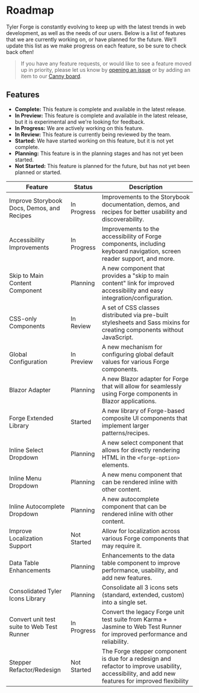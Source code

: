 
<Meta title="About/Roadmap" />

# Roadmap

Tyler Forge is constantly evolving to keep up with the latest trends in web development, as well as the needs of our users. Below is a
list of features that we are currently working on, or have planned for the future. We'll update this list as we make progress on each
feature, so be sure to check back often!

> If you have any feature requests, or would like to see a feature moved up in priority, please let us know by [opening an issue][1]
> or by adding an item to our [Canny board][2].

## Features

- **Complete:** This feature is complete and available in the latest release.
- **In Preview:** This feature is complete and available in the latest release, but it is experimental and we're looking for feedback.
- **In Progress:** We are actively working on this feature.
- **In Review:** This feature is currently being reviewed by the team.
- **Started:** We have started working on this feature, but it is not yet complete.
- **Planning:** This feature is in the planning stages and has not yet been started.
- **Not Started:** This feature is planned for the future, but has not yet been planned or started.

| Feature                                    | Status      | Description                                                                                                                                       |
| ------------------------------------------ | ----------- | ------------------------------------------------------------------------------------------------------------------------------------------------- |
| Improve Storybook Docs, Demos, and Recipes | In Progress | Improvements to the Storybook documentation, demos, and recipes for better usability and discoverability.                                         |
| Accessibility Improvements                 | In Progress | Improvements to the accessibility of Forge components, including keyboard navigation, screen reader support, and more.                            |
| Skip to Main Content Component             | Planning    | A new component that provides a "skip to main content" link for improved accessibility and easy integration/configuration.                        |
| CSS-only Components                        | In Review   | A set of CSS classes distributed via pre-built stylesheets and Sass mixins for creating components without JavaScript.                            |
| Global Configuration                       | In Preview  | A new mechanism for configuring global default values for various Forge components.                                                               |
| Blazor Adapter                             | Planning    | A new Blazor adapter for Forge that will allow for seamlessly using Forge components in Blazor applications.                                      |
| Forge Extended Library                     | Started     | A new library of Forge-based composite UI components that implement larger patterns/recipes.                                                      |
| Inline Select Dropdown                     | Planning    | A new select component that allows for directly rendering HTML in the `<forge-option>` elements.                                                  |
| Inline Menu Dropdown                       | Planning    | A new menu component that can be rendered inline with other content.                                                                              |
| Inline Autocomplete Dropdown               | Planning    | A new autocomplete component that can be rendered inline with other content.                                                                      |
| Improve Localization Support               | Not Started | Allow for localization across various Forge components that may require it.                                                                       |
| Data Table Enhancements                    | Planning    | Enhancements to the data table component to improve performance, usability, and add new features.                                                 |
| Consolidated Tyler Icons Library           | Planning    | Consolidate all 3 icons sets (standard, extended, custom) into a single set.                                                                      |
| Convert unit test suite to Web Test Runner | In Progress | Convert the legacy Forge unit test suite from Karma + Jasmine to Web Test Runner for improved performance and reliability.                        |
| Stepper Refactor/Redesign                  | Not Started | The Forge stepper component is due for a redesign and refactor to improve usability, accessibility, and add new features for improved flexibility |

[1]: https://github.com/tyler-technologies-oss/forge/issues
[2]: https://tylerforge.canny.io/feature-requests

<style>
  {`
table {
  width: 100%;
  border-collapse: collapse;
}

td:first-child {
  width: 250px;
}

td:first-child,
td:nth-child(2) {
  white-space: nowrap;
}
`}
</style>
